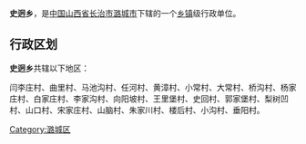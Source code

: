 {{中国乡级行政区
| 行政区全称 = 史迥乡
| 景观照片文件名 =
| 景观照片描述 =
| 汉语拼音 =
| 通用拼音 =
| 注音符號 =
| 其它标音类型1 =
| 其它标音1 =
| 其它标音类型2 =
| 其它标音2 =
| 其它语言类型1 =
| 其它语言地名1 =
| 其它语言类型2 =
| 其它语言地名2 =
| 上级行政区 = [[山西省|山西省]][[长治市|长治市]][[潞城市|潞城市]]
| 行政区类别 = [[乡镇|乡镇]]
| 行政区划代码 =
| 地理坐标 =
| 总面积 =
| 户籍人口 =
| 户籍人口年份 =
| 常住人口 =
| 常住人口年份 =
| 人口密度 =
| 行政区划 =
| 官方网站 =
| 政府驻地 =
| 邮政编码 =
| 毗邻行政区 =
| 位置图文件名 =
| 位置图描述 =
}}
'''史迥乡'''，是[[中华人民共和国|中国]][[山西省|山西省]][[长治市|长治市]][[潞城市|潞城市]]下辖的一个[[乡镇|乡镇]]级行政单位。

== 行政区划 ==
'''史迥乡'''共辖以下地区：

闫李庄村、曲里村、马池沟村、任河村、黄漳村、小常村、大常村、桥沟村、杨家庄村、白家庄村、李家沟村、向阳坡村、王里堡村、史回村、郭家堡村、梨树凹村、山口村、宋家庄村、山脑村、朱家川村、楼后村、小沟村、垂阳村。

{{山西小作品}}
{{潞城市行政区划}}

[[Category:潞城区|Category:潞城区]]